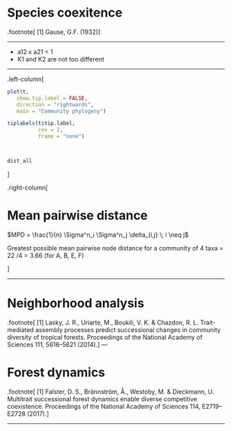 # Species coexitence




.footnote[
[1] Gause, G.F. (1932)
]

---

- a12 x a21 < 1
- K1 and K2 are not too different

---


.left-column[


```r

plot(t,
   show.tip.label = FALSE,
   direction = "rightwards",
   main = "Community phylogeny")

tiplabels(t$tip.label,
          cex = 2,
          frame = "none")



dist_all
```

]

.right-column[

# Mean pairwise distance

$MPD = \frac{1}{n} \Sigma^n_i \Sigma^n_j \delta_{i,j} \; i \neq j$

Greatest possible mean pairwise node distance for a community of 4 taxa = 22 /4 = 3.66 (for A, B, E, F)

]

---

# Neighborhood analysis

.footnote[
[1] Lasky, J. R., Uriarte, M., Boukili, V. K. & Chazdon, R. L. Trait-mediated assembly processes predict successional changes in community diversity of tropical forests. Proceedings of the National Academy of Sciences 111, 5616–5621 (2014).
]
---

# Forest dynamics

.footnote[
[1] Falster, D. S., Brännström, Å., Westoby, M. & Dieckmann, U. Multitrait successional forest dynamics enable diverse competitive coexistence. Proceedings of the National Academy of Sciences 114, E2719–E2728 (2017).
]

---
